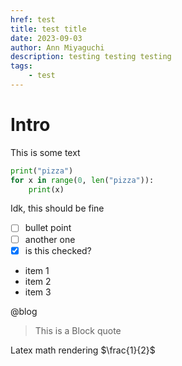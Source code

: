```yaml
---
href: test
title: test title
date: 2023-09-03
author: Ann Miyaguchi
description: testing testing testing   
tags: 
    - test
---
```

# Intro
This is some text

```python
print("pizza")
for x in range(0, len("pizza")):
    print(x)

```

Idk, this should be fine 
* [ ] bullet point
* [ ] another one 
* [x] is this checked?

- item 1 
- item 2
- item 3



@blog

> This is a Block quote 

Latex math rendering
$\frac{1}{2}$